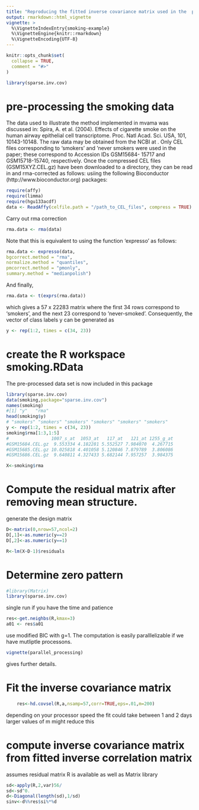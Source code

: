 ```yaml
---
title: "Reproducing the fitted inverse covariance matrix used in the  paper"
output: rmarkdown::html_vignette
vignette: >
  %\VignetteIndexEntry{smoking-example}
  %\VignetteEngine{knitr::rmarkdown}
  %\VignetteEncoding{UTF-8}
---
```


```r
knitr::opts_chunk$set(
  collapse = TRUE,
  comment = "#>"
)
```

```r
library(sparse.inv.cov)

```



# pre-processing the smoking data

The data used to illustrate the method implemented in mvama was discussed in: Spira, A. et
al. (2004). Effects of cigarette smoke on the human airway epithelial cell transcriptome. Proc. Natl
Acad. Sci. USA, 101, 10143-10148.  The raw data may be obtained from the NCBI at
\url{http://www.ncbi.nlm.nih.gov/geo/query/acc.cgi?acc=GSE994}. Only CEL files corresponding to
'smokers' and 'never smokers were used in the paper; these correspond to Accession IDs GSM15684-
15717 and GSM15718-15740, respectively.  Once the compressed CEL files (GSM15XYZ.CEL.gz) have been
downloaded to a directory, they can be read in and rma-corrected as follows: usiing the following
Bioconductor (http://www.bioconductor.org) packages:

```r
require(affy)
require(limma)
require(hgu133acdf)
data <- ReadAffy(celfile.path = "/path_to_CEL_files", compress = TRUE)

```
Carry out rma correction
```r
rma.data <- rma(data)
```
Note that this is equivalent to using the function 'expresso' as follows:
```r
rma.data <- expresso(data,
bgcorrect.method = "rma",
normalize.method = "quantiles",
pmcorrect.method = "pmonly",
summary.method = "medianpolish")
```

And finally,
```r
rma.data <- t(exprs(rma.data))
```
which gives a 57 x 22283 matrix where the first 34 rows correspond
to 'smokers', and the next 23 correspond to 'never-smoked'. Consequently, the vector of class labels y can be
generated as
```r
y <- rep(1:2, times = c(34, 23))

```


# create the R workspace smoking.RData
The pre-processed data set is now included in this package
```r
library(sparse.inv.cov)
data(smoking,package="sparse.inv.cov")
names(smoking)
#[1] "y"   "rma"
head(smoking$y)
# "smokers" "smokers" "smokers" "smokers" "smokers" "smokers"
y <- rep(1:2, times = c(34, 23))
smoking$rma[1:3,1:5]
#                1007_s_at  1053_at   117_at   121_at 1255_g_at
#GSM15684.CEL.gz  9.553334 4.182281 5.552527 7.984070  4.267715
#GSM15685.CEL.gz 10.025818 4.401058 5.120846 7.879789  3.806086
#GSM15686.CEL.gz  9.640811 4.327433 5.682144 7.957257  3.984375

X<-smoking$rma

```

# Compute the residual matrix after removing mean structure.

generate the design matrix
```r
D<-matrix(0,nrow=57,ncol=2)
D[,1]<-as.numeric(y==2)
D[,2]<-as.numeric(y==1)

R<-lm(X~D-1)$residuals

```
# Determine zero pattern

```r
#library(Matrix)
library(sparse.inv.cov)

```
single run if you have the time and patience
```r
res<-get.neighbs(R,kmax=3)
a01 <- res$a01

```
use modified BIC with g=1.
The computation is easily paralllelizable if we have mutliptle processons. 
```r
vignette(parallel_processing)

```
gives further details.

<!-- ## split it over more processors,  -->
<!-- in this case 5,  Source the scripts nb.script1.r to nb.script5.r on separate processors. -->
<!-- These scripts may need to be edited so that the load and save statements -->
<!-- read and write from a specified directory. After these jobs have finished, running R -->
<!-- in the common directory and sourcing the script nb.collate.r produces the list -->
<!-- bres10. From this set -->
<!-- ```{r, echo=TRUE,eval=FALSE} -->
<!-- a<-bres10$a -->
<!-- ``` -->

# Fit the inverse covariance matrix

```r
    res<-hd.covsel(R,a,nsamp=57,corr=TRUE,eps=.01,m=200)

```
depending on your processor speed the fit could take between 1 and 2 days
larger values of m might reduce this

# compute inverse covariance matrix from fitted inverse correlation matrix
assumes residual matrix R is available as well as Matrix library
```r
sd<-apply(R,2,var)56/
sd<-sd^0.
d<-Diagonal(length(sd),1/sd)
sinv<-d%%res$si%*%d

```
